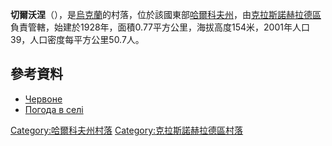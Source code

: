 {{coord|49|30|46|N|35|33|5|E|scale:100000_region:UA|display=title}}

'''切爾沃涅'''（{{lang-uk|Червоне}}），是[[烏克蘭|烏克蘭]]的村落，位於該國東部[[哈爾科夫州|哈爾科夫州]]，由[[克拉斯諾赫拉德區|克拉斯諾赫拉德區]]負責管轄，始建於1928年，面積0.77平方公里，海拔高度154米，2001年人口39，人口密度每平方公里50.7人。

==參考資料==
*[http://w1.c1.rada.gov.ua/pls/z7502/A005?rdat1=09.01.2009&rf7571=33416 Червоне]{{dead link|date=2017年11月 |bot=InternetArchiveBot |fix-attempted=yes }}
*[http://weather.in.ua/ua/har'kovskaja/27990 Погода в селі ]{{Wayback|url=http://weather.in.ua/ua/har%27kovskaja/27990 |date=20200809114220 }}

{{DEFAULTSORT:Червоне}}
[[Category:哈爾科夫州村落|Category:哈爾科夫州村落]]
[[Category:克拉斯諾赫拉德區村落|Category:克拉斯諾赫拉德區村落]]


{{Kharkiv-geo-stub}}